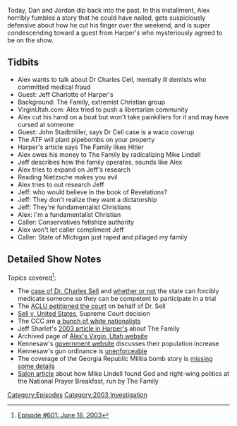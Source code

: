 {{DEFAULTSORT:
    #_EPISODE_0601:June 16, 2003
}}{{Episode
    | title           = June 16, 2003
    | caption         = Listen to this episode on [https://knowledgefight.libsyn.com/601-june-16-2003 Libsyn] [https://open.spotify.com/episode/01muhI6MBMI3ssF6JA04Qz Spotify], Read the [[Transcript/601: June 16, 2003|Unofficial Transcript]]
    | episodeNumber   = 601
    | length          = 01:16:17
    | airDate         = September 29, 2021
    | coverageDate    = June 16, 2003
    | episodeType     = [[:Category:2003 Investigation|2003 Investigation]]
    | appearance      = [[Dr Charles Cell]], [[Jeff Charlotte]], [[John Stadtmiller]], [[Mike Lindell]]
    | previousEpisode = [[600: September 22, 2021]]
    | nextEpisode     = [[602: Sandy Hook Response]]
}}

{{Stub}}

Today, Dan and Jordan dip back into the past. In this installment, Alex horribly fumbles a story that he could have nailed, gets suspiciously defensive about how he cut his finger over the weekend, and is super condescending toward a guest from Harper's who mysteriously agreed to be on the show.

==Tidbits==

*Alex wants to talk about Dr Charles Cell, mentally ill dentists who committed medical fraud
*Guest: Jeff Charlotte of Harper's
*Background: The Family, extremist Christian group
*VirginUtah.com: Alex tried to push a libertarian community
*Alex cut his hand on a boat but won't take painkillers for it and may have cursed at someone
*Guest: John Stadtmiller, says Dr Cell case is a waco coverup
*The ATF will plant pipebombs on your property
*Harper's article says The Family likes Hitler
*Alex owes his money to The Family by radicalizing Mike Lindell
*Jeff describes how the family operates, sounds like Alex
*Alex tries to expand on Jeff's research
*Reading Nietzsche makes you evil
*Alex tries to out research Jeff
*Jeff: who would believe in the book of Revelations?
*Jeff: They don't realize they want a dictatorship
*Jeff: They're fundamentalist Christians
*Alex: I'm a fundamentalist Christian
*Caller: Conservatives fetishize authority
*Alex won't let caller compliment Jeff
*Caller: State of Michigan just raped and pillaged my family

==Detailed Show Notes==

Topics covered<ref>[https://knowledgefight.com/research/2021/9/28/episode-601-june-16-2003 Episode #601: June 16, 2003]</ref>:

*The [https://www.nytimes.com/2002/12/26/us/jailed-man-fights-efforts-to-medicate-him-for-trial.html case of Dr. Charles Sell] and [https://cases.laws.com/sell-v-united-states whether or not] the state can forcibly medicate someone so they can be competent to participate in a trial
*The [https://www.aclu.org/press-releases/us-supreme-court-strikes-order-forcibly-medicate-mentally-ill-defendant ACLU petitioned the court] on behalf of Dr. Sell
*[https://supreme.justia.com/cases/federal/us/539/166/ Sell v. United States], Supreme Court decision
*The CCC are [https://www.splcenter.org/fighting-hate/extremist-files/group/council-conservative-citizens a bunch of white nationalists]
*Jeff Sharlet's [https://harpers.org/archive/2003/03/jesus-plus-nothing/ 2003 article in Harper's] about The Family
*Archived page of [https://web.archive.org/web/20030620001920/http://www.virginutah.com/ Alex's Virgin, Utah website]
*Kennesaw's [https://www.kennesaw-ga.gov/demographics/ government website] discusses their population increase
*Kennesaw's gun ordinance is [https://www.snopes.com/fact-check/kennesaw-gun-law/ unenforceable]
*The coverage of the Georgia Republic Militia bomb story is [https://apnews.com/article/72de799e39bb88c98a5472e53be7d39b missing some details]
*[https://www.salon.com/2021/09/03/how-mypillow-guy-mike-lindell-came-to-jesus--and-to-donald-trump_partner/ Salon article] about how Mike Lindell found God and right-wing politics at the National Prayer Breakfast, run by The Family

[[Category:Episodes]]
[[Category:2003 Investigation]]
